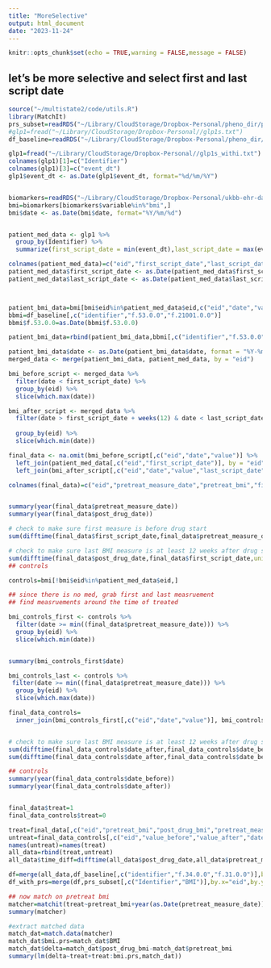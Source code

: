 ```yaml
---
title: "MoreSelective"
output: html_document
date: "2023-11-24"
---
```


```r
knitr::opts_chunk$set(echo = TRUE,warning = FALSE,message = FALSE)
```

## let's be more selective and select first and last script date



```r
source("~/multistate2/code/utils.R")
library(MatchIt)
prs_subset=readRDS("~/Library/CloudStorage/Dropbox-Personal/pheno_dir/prs_subset.rds")
#glp1=fread("~/Library/CloudStorage/Dropbox-Personal//glp1s.txt")
df_baseline=readRDS("~/Library/CloudStorage/Dropbox-Personal/pheno_dir/output/dfukb_baseline.rds")

glp1=fread("~/Library/CloudStorage/Dropbox-Personal//glp1s_withi.txt")
colnames(glp1)[1]=c("Identifier")
colnames(glp1)[3]=c("event_dt")
glp1$event_dt <- as.Date(glp1$event_dt, format="%d/%m/%Y")


biomarkers=readRDS("~/Library/CloudStorage/Dropbox-Personal/ukbb-ehr-data/data/biomarkers.rds")
bmi=biomarkers[biomarkers$variable%in%"bmi",]
bmi$date <- as.Date(bmi$date, format="%Y/%m/%d")


patient_med_data <- glp1 %>%
  group_by(Identifier) %>%
  summarize(first_script_date = min(event_dt),last_script_date = max(event_dt))

colnames(patient_med_data)=c("eid","first_script_date","last_script_date")
patient_med_data$first_script_date <- as.Date(patient_med_data$first_script_date, format = "%Y-%m-%d")
patient_med_data$last_script_date <- as.Date(patient_med_data$last_script_date, format = "%Y-%m-%d")



patient_bmi_data=bmi[bmi$eid%in%patient_med_data$eid,c("eid","date","value")]
bbmi=df_baseline[,c("identifier","f.53.0.0","f.21001.0.0")]
bbmi$f.53.0.0=as.Date(bbmi$f.53.0.0)

patient_bmi_data=rbind(patient_bmi_data,bbmi[,c("identifier","f.53.0.0","f.21001.0.0")],use.names=FALSE)

patient_bmi_data$date <- as.Date(patient_bmi_data$date, format = "%Y-%m-%d")
merged_data <- merge(patient_bmi_data, patient_med_data, by = "eid")

bmi_before_script <- merged_data %>%
  filter(date < first_script_date) %>%
  group_by(eid) %>%
  slice(which.max(date))

bmi_after_script <- merged_data %>%
  filter(date > first_script_date + weeks(12) & date < last_script_date + years(1)) %>%
  
  group_by(eid) %>%
  slice(which.min(date))

final_data <- na.omit(bmi_before_script[,c("eid","date","value")] %>%
  left_join(patient_med_data[,c("eid","first_script_date")], by = "eid", suffix = c("_before", "")) %>%
  left_join(bmi_after_script[,c("eid","date","value","last_script_date")], by = "eid", suffix = c("", "_after")))

colnames(final_data)=c("eid","pretreat_measure_date","pretreat_bmi","first_script_date","post_drug_date","post_drug_bmi","last_script_date")


summary(year(final_data$pretreat_measure_date))
summary(year(final_data$post_drug_date))

# check to make sure first measure is before drug start
sum(difftime(final_data$first_script_date,final_data$pretreat_measure_date)<0)

# check to make sure last BMI measure is at least 12 weeks after drug start
sum(difftime(final_data$post_drug_date,final_data$first_script_date,units = "days")>83)
## controls

controls=bmi[!bmi$eid%in%patient_med_data$eid,]

## since there is no med, grab first and last measruement 
## find measruements around the time of treated

bmi_controls_first <- controls %>%
  filter(date >= min((final_data$pretreat_measure_date))) %>%
  group_by(eid) %>%
  slice(which.min(date))


summary(bmi_controls_first$date)

bmi_controls_last <- controls %>%
 filter(date >= min((final_data$pretreat_measure_date))) %>%
  group_by(eid) %>%
  slice(which.max(date))

final_data_controls=
  inner_join(bmi_controls_first[,c("eid","date","value")], bmi_controls_last[,c("eid","date","value")],by = "eid", suffix = c("_before", "_after"))


# check to make sure last BMI measure is at least 12 weeks after drug start
sum(difftime(final_data_controls$date_after,final_data_controls$date_before,units = "days")>0)
sum(difftime(final_data_controls$date_after,final_data_controls$date_before,units = "days")==0)

## controls
summary(year(final_data_controls$date_before))
summary(year(final_data_controls$date_after))


final_data$treat=1
final_data_controls$treat=0

treat=final_data[,c("eid","pretreat_bmi","post_drug_bmi","pretreat_measure_date","post_drug_date","treat")]
untreat=final_data_controls[,c("eid","value_before","value_after","date_before","date_after","treat")]
names(untreat)=names(treat)
all_data=rbind(treat,untreat)
all_data$time_diff=difftime(all_data$post_drug_date,all_data$pretreat_measure_date,units = "days")

df=merge(all_data,df_baseline[,c("identifier","f.34.0.0","f.31.0.0")],by.x="eid",by.y="identifier")
df_with_prs=merge(df,prs_subset[,c("Identifier","BMI")],by.x="eid",by.y="Identifier")

## now match on pretreat bmi
matcher=matchit(treat~pretreat_bmi+year(as.Date(pretreat_measure_date))+f.34.0.0+f.31.0.0+time_diff,data = df_with_prs)
summary(matcher)

#extract matched data
match_dat=match.data(matcher)
match_dat$bmi.prs=match_dat$BMI
match_dat$delta=match_dat$post_drug_bmi-match_dat$pretreat_bmi
summary(lm(delta~treat+treat:bmi.prs,match_dat))
```
